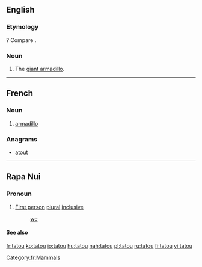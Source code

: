 ==English==

===Etymology===
{{etyl|fr}}? Compare {{term|tatouay}}.

===Noun===
{{en-noun}}

# The [[giant armadillo]].

----

==French==
{{wikipedia|lang=fr}}
===Noun===
{{fr-noun|m}}

# [[armadillo]]

===Anagrams===
* [[atout#French|atout]]

[[Category:fr:Mammals]]

----

==Rapa Nui==

===Pronoun===
{{head|rap|pronoun}}

# [[first person|First person]] [[plural]] [[inclusive]]
#: [[we]] {{context|we including you}}

====See also====
{{rap-personal pronouns}}

[[fr:tatou]]
[[ko:tatou]]
[[io:tatou]]
[[hu:tatou]]
[[nah:tatou]]
[[pl:tatou]]
[[ru:tatou]]
[[fi:tatou]]
[[vi:tatou]]